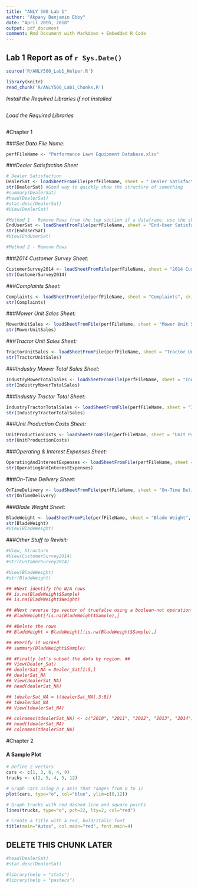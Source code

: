 ```yaml
---
title: "ANLY 500 Lab 1"
author: "Akpany Benjamin Ebby"
date: "April 20th, 2018"
output: pdf_document
comment: Rmd Document with Markdown + Embedded R Code
---
```


## Lab 1 Report as of `r Sys.Date()`

```r

source('R/ANLY500_Lab1_Helper.R')

```

```r

library(knitr)
read_chunk('R/ANLY500_Lab1_Chunks.R')

```

*Install the Required Libraries if not installed*
```r
```

*Load the Required Libraries*
```r
```

#Chapter 1

###*Set Data File Name:*

```r

perfFileName <- "Performance Lawn Equipment Database.xlsx"

```

###*Dealer Satisfaction Sheet*

```r

# Dealer Satisfaction
DealerSat <- loadSheetFromFile(perfFileName, sheet = " Dealer Satisfaction", skip = 1)
str(DealerSat) #Good way to quickly show the structure of something
#summary(DealerSat)
#head(DealerSat)
#stat.desc(DealerSat)
#View(DealerSat)

#Method 1 - Remove Rows from the top section if a dataframe. use the skip = function
EndUserSat <- loadSheetFromFile(perfFileName, sheet = "End-User Satisfaction", skip = 1)
str(EndUserSat)
#View(EndUserSat)

#Method 2 - Remove Rows

```

###*2014 Customer Survey Sheet:*

```r

CustomerSurvey2014 <- loadSheetFromFile(perfFileName, sheet = "2014 Customer Survey", skip = 1)
str(CustomerSurvey2014)

```

###*Complaints Sheet:*

```r

Complaints <- loadSheetFromFile(perfFileName, sheet = "Complaints", skip = 1)
str(Complaints)

```

###*Mower Unit Sales Sheet:*

```r

MowerUnitSales <- loadSheetFromFile(perfFileName, sheet = "Mower Unit Sales", skip = 1)
str(MowerUnitSales)

```

###*Tractor Unit Sales Sheet:*

```r

TractorUnitSales <- loadSheetFromFile(perfFileName, sheet = "Tractor Unit Sales", skip = 1)
str(TractorUnitSales)

```

###*Industry Mower Total Sales Sheet:*

```r

IndustryMowerTotalSales <- loadSheetFromFile(perfFileName, sheet = "Industry Mower Total Sales", skip = 1)
str(IndustryMowerTotalSales)

```

###*Industry Tractor Total Sheet:*

```r

IndustryTractorTotalSales <- loadSheetFromFile(perfFileName, sheet = "Industry Tractor Total Sales", skip = 1)
str(IndustryTractorTotalSales)

```

###*Unit Production Costs Sheet:*

```r

UnitProductionCosts <- loadSheetFromFile(perfFileName, sheet = "Unit Production Costs", skip = 1)
str(UnitProductionCosts)

```

###*Operating & Interest Expenses Sheet:*

```r

OperatingAndInterestExpenses <- loadSheetFromFile(perfFileName, sheet = "Operating & Interest Expenses", skip = 1)
str(OperatingAndInterestExpenses)

```

###*On-Time Delivery Sheet:*

```r

OnTimeDelivery <- loadSheetFromFile(perfFileName, sheet = "On-Time Delivery", skip = 1)
str(OnTimeDelivery)

```

###*Blade Weight Sheet:*

```r

BladeWeight <- loadSheetFromFile(perfFileName, sheet = "Blade Weight", skip = 1) #Skip 1 skips the first row
str(BladeWeight)
#View(BladeWeight)

```

###*Other Stuff to Revisit:*

```r

#View, Structure
#View(CustomerSurvey2014)
#str(CustomerSurvey2014)

#View(BladeWeight)
#str(BladeWeight)

## #Next identify the N/A rows
## is.na(BladeWeight$Sample)
## is.na(BladeWeight$Weight)

## #Next reverse tge vector of truefalse using a boolean-not operation
## BladeWeight[!is.na(BladeWeight$Sample),]

## #Delete the rows
## BladeWeight = BladeWeight[!is.na(BladeWeight$Sample),]

## #Verify it worked
## summary(BladeWeight$Sample)

## #Finally let's subset the data by region. ##
## View(Dealer_Sat)
## dealerSat_NA = Dealer_Sat[1:5,]
## dealerSat_NA
## View(dealerSat_NA)
## head(dealerSat_NA)

## tdealerSat_NA = t(dealerSat_NA[,3:8])
## tdealerSat_NA
## View(tdealerSat_NA)

## colnames(tdealerSat_NA) <- c("2010", "2011", "2012", "2013", "2014")
## head(tdealerSat_NA)
## colnames(tdealerSat_NA)

```

#Chapter 2

#### A Sample Plot

```r

# Define 2 vectors
cars <- c(1, 3, 6, 4, 9)
trucks <- c(2, 5, 4, 5, 12)

# Graph cars using a y axis that ranges from 0 to 12
plot(cars, type="o", col="blue", ylim=c(0,12))

# Graph trucks with red dashed line and square points
lines(trucks, type="o", pch=22, lty=2, col="red")

# Create a title with a red, bold/italic font
title(main="Autos", col.main="red", font.main=4)

```

## DELETE THIS CHUNK LATER
```r

#head(DealerSat)
#stat.desc(DealerSat)

#library(help = "stats")
#library(help = "pastecs")

```

